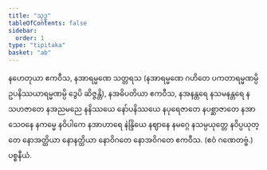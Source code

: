 ```yaml
---
title: "သုဒ္ဓ"
tableOfContents: false
sidebar:
  order: 1
type: "tipitaka"
basket: "ab"
---
```



<DynamicBreadcrumb />

<Division number="54">

<Paragraph number="2588">
နဟေတုယာ ဧကဝီသ, နအာရမ္မဏေ သတ္တရသ (နအာရမ္မဏေ ဂဟိတေ ပကတာရမ္မဏမ္ပိ ဥပနိဿယာရမ္မဏမ္ပိ ဒွေပိ ဆိဇ္ဇန္တိ), နအဓိပတိယာ ဧကဝီသ, နအနန္တရေ နသမနန္တရေ နသဟဇာတေ နအညမညေ နနိဿယေ နော်ပနိဿယေ နပုရေဇာတေ နပစ္ဆာဇာတေ နအာသေဝနေ နကမ္မေ နဝိပါကေ နအာဟာရေ နဲန္ဒြိယေ နဈာနေ နမဂ္ဂေ နသမ္ပယုတ္တေ နဝိပ္ပယုတ္တေ နောအတ္ထိယာ နောနတ္ထိယာ နောဝိဂတေ နောအဝိဂတေ ဧကဝီသ. (ဧဝံ ဂဏေတဗ္ဗံ.)

</Paragraph>
</Division>

<Paragraph number="2589" type="center">
ပစ္စနီယံ.
</Paragraph>